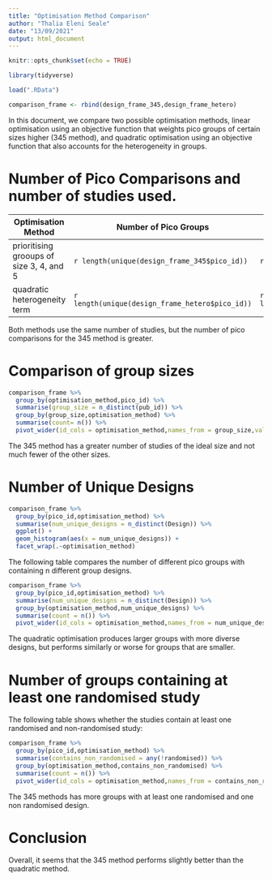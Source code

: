 ```yaml
---
title: "Optimisation Method Comparison"
author: "Thalia Eleni Seale"
date: "13/09/2021"
output: html_document
---
```


```r
knitr::opts_chunk$set(echo = TRUE)

library(tidyverse)

load(".RData")

comparison_frame <- rbind(design_frame_345,design_frame_hetero)
```

In this document, we compare two possible optimisation methods, linear optimisation using an objective function that weights pico groups of certain sizes higher (345 method), and quadratic optimisation using an objective function that also accounts for the heterogeneity in groups.

# Number of Pico Comparisons and number of studies used.

|Optimisation Method                     |Number of Pico Groups                           |Number of Studies Used| 
|----------------------------------------|------------------------------------------------|----------------------|
|prioritising grooups of size 3, 4, and 5|`r length(unique(design_frame_345$pico_id))`    |`r length(unique(design_frame_345$pub_id))`     |
|quadratic heterogeneity term            |`r length(unique(design_frame_hetero$pico_id))`|`r length(unique(design_frame_hetero$pub_id))`     

Both methods use the same number of studies, but the number of pico comparisons for the 345 method is greater.

# Comparison of group sizes

```r
comparison_frame %>%
  group_by(optimisation_method,pico_id) %>%
  summarise(group_size = n_distinct(pub_id)) %>%
  group_by(group_size,optimisation_method) %>%
  summarise(count= n()) %>%
  pivot_wider(id_cols = optimisation_method,names_from = group_size,values_from = count)
```
The 345 method has a greater number of studies of the ideal size and not much fewer of the other sizes.

# Number of Unique Designs

```r
comparison_frame %>%
  group_by(pico_id,optimisation_method) %>%
  summarise(num_unique_designs = n_distinct(Design)) %>%
  ggplot() +
  geom_histogram(aes(x = num_unique_designs)) +
  facet_wrap(.~optimisation_method)
```

The following table compares the number of different pico groups with containing n different group designs.

```r
comparison_frame %>%
  group_by(pico_id,optimisation_method) %>%
  summarise(num_unique_designs = n_distinct(Design)) %>%
  group_by(optimisation_method,num_unique_designs) %>%
  summarise(count = n()) %>%
  pivot_wider(id_cols = optimisation_method,names_from = num_unique_designs,values_from = count)
```
The quadratic optimisation produces larger groups with more diverse designs, but performs similarly or worse for groups that are smaller.

# Number of groups containing at least one randomised study

The following table shows whether the studies contain at least one randomised and non-randomised study:

```r
comparison_frame %>%
  group_by(pico_id,optimisation_method) %>%
  summarise(contains_non_randomised = any(!randomised)) %>%
  group_by(optimisation_method,contains_non_randomised) %>%
  summarise(count = n()) %>%
  pivot_wider(id_cols = optimisation_method,names_from = contains_non_randomised,values_from = count)
```
The 345 methods has more groups with at least one randomised and one non randomised design.

# Conclusion

Overall, it seems that the 345 method performs slightly better than the quadratic method.
